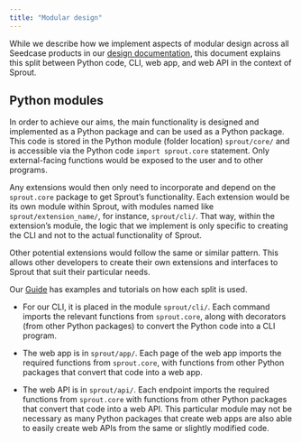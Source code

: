 ```yaml
---
title: "Modular design"
---
```


While we describe how we implement aspects of modular design across all
Seedcase products in our [design
documentation](https://design.seedcase-project.org), this document
explains this split between Python code, CLI, web app, and web API in
the context of Sprout.

## Python modules

In order to achieve our aims, the main functionality is designed and
implemented as a Python package and can be used as a Python package.
This code is stored in the Python module (folder location)
`sprout/core/` and is accessible via the Python code
`import sprout.core` statement. Only external-facing functions would be
exposed to the user and to other programs.

Any extensions would then only need to incorporate and depend on the
`sprout.core` package to get Sprout's functionality. Each extension
would be its own module within Sprout, with modules named like
`sprout/extension_name/`, for instance, `sprout/cli/`. That way, within
the extension's module, the logic that we implement is only specific to
creating the CLI and not to the actual functionality of Sprout.

Other potential extensions would follow the same or similar pattern.
This allows other developers to create their own extensions and
interfaces to Sprout that suit their particular needs.

Our [Guide](../../guide/index.qmd) has examples and tutorials on how
each split is used.

-   For our CLI, it is placed in the module `sprout/cli/`. Each command
    imports the relevant functions from `sprout.core`, along with
    decorators (from other Python packages) to convert the Python code
    into a CLI program.

-   The web app is in `sprout/app/`. Each page of the web app imports
    the required functions from `sprout.core`, with functions from other
    Python packages that convert that code into a web app.

-   The web API is in `sprout/api/`. Each endpoint imports the required
    functions from `sprout.core` with functions from other Python
    packages that convert that code into a web API. This particular
    module may not be necessary as many Python packages that create web
    apps are also able to easily create web APIs from the same or
    slightly modified code.
